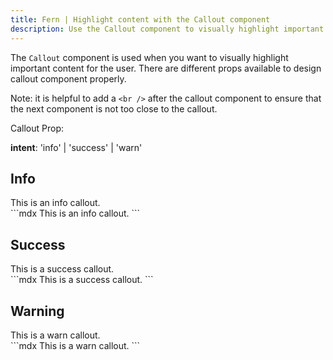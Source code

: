```yaml
---
title: Fern | Highlight content with the Callout component
description: Use the Callout component to visually highlight important content within your documentation. Configure the 'intent' as 'info', 'success', or 'warn'. 
---
```



The `Callout` component is used when you want to visually highlight important content for the user. There are different props available to design callout component properly.

Note: it is helpful to add a `<br />` after the callout component to ensure that the next component is not too close to the callout.

Callout Prop:

**intent**: 'info' | 'success' | 'warn'

## Info 

<Callout intent="info">
This is an info callout. 
</Callout>

<br />

<CodeBlock title = "info">
```mdx
<Callout intent="info">
This is an info callout. 
</Callout>
```
</CodeBlock>

<br />

## Success 

<Callout intent="success">
This is a success callout. 
</Callout>

<br />

<CodeBlock title = "success">
```mdx
<Callout intent="success">
This is a success callout. 
</Callout>
```
</CodeBlock>

## Warning

<Callout intent="warn">
This is a warn callout. 
</Callout>

<br />

<CodeBlock title = "warn">
```mdx
<Callout intent="warn">
This is a warn callout. 
</Callout>
```
</CodeBlock>
